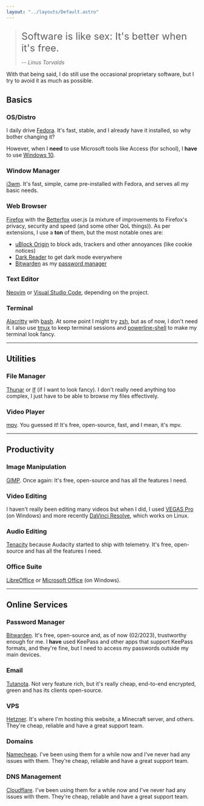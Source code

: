 ```yaml
---
layout: "../layouts/Default.astro"
---
```



> <p style="font-size: 1.6rem; margin-bottom: 0;">Software is like sex: It's better when it's free.</p>
>
> -- <cite>Linus Torvalds</cite>

With that being said, I do still use the occasional proprietary software, but I try to avoid it as much as possible.

## Basics

### OS/Distro

I daily drive <Logo src="fedora" alt="Fedora logo"/> [Fedora](https://getfedora.org/). It's fast, stable, and I already have it installed, so why bother changing it?

However, when I **need** to use Microsoft tools like Access (for school), I **have** to use <Logo src="windows10" alt="Windows 10 logo"/> [Windows 10](https://www.microsoft.com/en-us/windows/get-windows-10).

### Window Manager

<Logo src="i3wm" alt="i3wm logo" /> [i3wm](https://i3wm.org/). It's fast, simple, came pre-installed with Fedora, and serves all my basic needs.

### Web Browser

<Logo src="firefox" alt="Firefox logo" /> [Firefox](https://www.mozilla.org/en-US/firefox/new/) with the [Betterfox](https://github.com/yokoffing/Betterfox) user.js (a mixture of improvements to Firefox's privacy, security and speed (and some other QoL
things)). As per extensions, I use a **ton** of them, but the most notable ones are:

- <Logo src="ublockorigin" alt="uBlockOrigin logo" /> [uBlock Origin](https://addons.mozilla.org/en-US/firefox/addon/ublock-origin/) to block ads, trackers and other annoyances (like cookie notices)
- <Logo src="darkreader" alt="DarkReader logo" /> [Dark Reader](https://addons.mozilla.org/en-US/firefox/addon/darkreader/) to get dark mode everywhere
- <Logo src="bitwarden" alt="Bitwarden logo" /> [Bitwarden](https://addons.mozilla.org/en-US/firefox/addon/bitwarden-password-manager/) as my [password manager](#password-manager)

### Text Editor

<Logo src="neovim" alt="Neovim logo" /> [Neovim](https://neovim.io/) or <Logo src="vscode" alt="Visual Studio Code logo" /> [Visual Studio Code](https://code.visualstudio.com/), depending on the project.

### Terminal

<Logo src="alacritty" alt="Alacritty logo" /> [Alacritty](https://alacritty.org/) with <Logo src="bash" alt="Bash logo" /> [bash](https://www.gnu.org/software/bash/). At some point I might try <Logo src="zsh" alt="Zsh logo" /> [zsh](https://www.zsh.org/),
but as of now, I don't need it. I also use <Logo src="tmux" alt="Tmux logo" /> [tmux](https://github.com/tmux/tmux/wiki) to keep terminal sessions and [powerline-shell](https://github.com/b-ryan/powerline-shell) to make my terminal look fancy.

---

## Utilities

### File Manager

<Logo src="thunar" alt="Thunar logo" /> [Thunar](https://docs.xfce.org/xfce/thunar/start) or [lf](https://github.com/gokcehan/lf) (if I want to look fancy). I don't really need anything too complex, I just have to be able to browse my files effectively.

### Video Player

<Logo src="mpv" alt="mpv logo" /> [mpv](https://mpv.io/). You guessed it! It's free, open-source, fast, and I mean, it's mpv.

---

## Productivity

### Image Manipulation

<Logo src="gimp" alt="GIMP logo" /> [GIMP](https://www.gimp.org/). Once again: It's free, open-source and has all the features I need.

### Video Editing

I haven't really been editing many videos but when I did, I used <Logo src="vegaspro" alt="VEGAS Pro logo"/> [VEGAS Pro](https://www.vegascreativesoftware.com/en/vegas-pro/) (on Windows) and more recently <Logo src="davinciresolve" alt="Davinci Resolve logo"/> [DaVinci Resolve](https://www.blackmagicdesign.com/products/davinciresolve/), which works on Linux.

### Audio Editing

<Logo src="tenacity" alt="Tenacity logo" /> [Tenacity](https://tenacityaudio.org/) because Audacity started to ship with telemetry. It's free, open-source and has all the features I need.

### Office Suite

<Logo src="libreoffice" alt="Libreoffice logo" /> [LibreOffice](https://www.libreoffice.org/) or <Logo src="microsoftoffice" alt="Microsoft Office logo" /> [Microsoft Office](https://www.office.com/) (on Windows).

---

## Online Services

### Password Manager

<Logo src="bitwarden" alt="Bitwarden logo" /> [Bitwarden](https://bitwarden.com/). It's free, open-source and, as of now (02/2023), trustworthy enough for me. I **have** used KeePass and other apps that support KeePass formats, and they're fine, but I
need to access my passwords outside my main devices.

### Email

<Logo src="tutanota" alt="Tutanota logo" /> [Tutanota](https://tutanota.com/). Not very feature rich, but it's really cheap, end-to-end encrypted, green and has its clients open-source.

### VPS

<Logo src="hetzner" alt="Hetzner logo" /> [Hetzner](https://www.hetzner.com/). It's where I'm hosting this website, a Minecraft server, and others. They're cheap, reliable and have a great support team.

### Domains

<Logo src="namecheap" alt="Namecheap logo" /> [Namecheap](https://www.namecheap.com/). I've been using them for a while now and I've never had any issues with them. They're cheap, reliable and have a great support team.

### DNS Management

<Logo src="cloudflare" alt="Cloudflare logo" /> [Cloudflare](https://www.cloudflare.com/). I've been using them for a while now and I've never had any issues with them. They're cheap, reliable and have a great support team.
